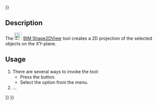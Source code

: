 <languages/>
{{UnfinishedDocu{{#translation:}}}}
<translate>

<!--T:1-->
{{Docnav
|[[BIM_DrawingView|DrawingView]]
|[[BIM_Shape2DCut|Shape2DCut]]
|[[BIM_Workbench|BIM]]
|IconL=BIM_DrawingView.svg
|IconR=BIM_Shape2DCut.svg
|IconC=Workbench_BIM.svg
}}

<!--T:2-->
{{GuiCommand
|Name=BIM Shape2DView
|MenuLocation=Annotation → Create 2D views → Section view
|Workbenches=[[BIM_Workbench|BIM]]
|Shortcut=
|Version=1.0
|SeeAlso=
}}

== Description == <!--T:3-->

<!--T:4-->
The [[Image:BIM_Shape2DView.svg|24px]] [[BIM_Shape2DView|BIM Shape2DView]] tool creates a 2D projection of the selected objects on the XY-plane.

==Usage== <!--T:5-->

<!--T:6-->
# There are several ways to invoke the tool:
#* Press the {{Button|[[Image:BIM_Shape2DView.svg|16px]] [[BIM_Shape2DView|Section view]]}} button.
#* Select the {{MenuCommand|Annotation → Create 2D views → [[Image:BIM_Shape2DView.svg|16px]] Section view}} option from the menu.
# …


<!--T:7-->
{{Docnav
|[[BIM_DrawingView|DrawingView]]
|[[BIM_Shape2DCut|Shape2DCut]]
|[[BIM_Workbench|BIM]]
|IconL=BIM_DrawingView.svg
|IconR=BIM_Shape2DCut.svg
|IconC=Workbench_BIM.svg
}}

</translate>
{{BIM_Tools_navi{{#translation:}}}}
{{Userdocnavi{{#translation:}}}}